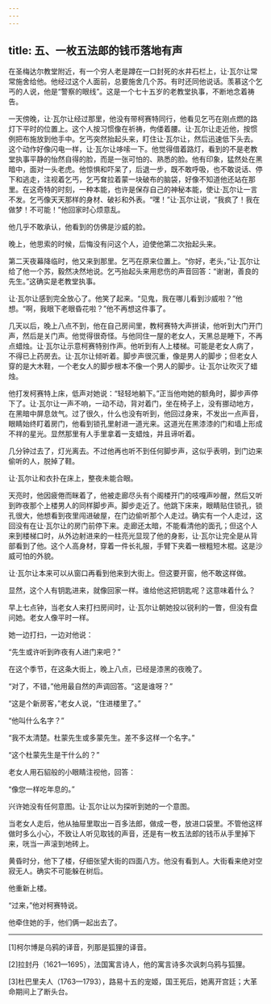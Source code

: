 ```yaml
---
---
---
```

title: 五、一枚五法郎的钱币落地有声
---




在圣梅达尔教堂附近，有一个穷人老是蹲在一口封死的水井石栏上，让·瓦尔让常常施舍给他。他经过这个人面前，总要施舍几个苏。有时还同他说话。羡慕这个乞丐的人说，他是“警察的眼线”。这是一个七十五岁的老教堂执事，不断地念着祷告。

一天傍晚，让·瓦尔让经过那里，他没有带柯赛特同行，他看见乞丐在刚点燃的路灯下平时的位置上。这个人按习惯像在祈祷，佝偻着腰。让·瓦尔让走近他，按惯例把布施放到他手中。乞丐突然抬起头来，盯住让·瓦尔让，然后迅速低下头去。这个动作好像闪电一样，让·瓦尔让哆嗦一下。他觉得借着路灯，看到的不是老教堂执事平静的怡然自得的脸，而是一张可怕的、熟悉的脸。他有印象，猛然处在黑暗中，面对一头老虎。他惊惧和吓呆了，后退一步，既不敢呼吸，也不敢说话、停下和逃走，注视着乞丐，乞丐耷拉着蒙一块破布的脑袋，好像不知道他还站在那里。在这奇特的时刻，一种本能，也许是保存自己的神秘本能，使让·瓦尔让一言不发。乞丐像天天那样的身材、破衫和外表。“嘿！”让·瓦尔让说，“我疯了！我在做梦！不可能！”他回家时心烦意乱。

他几乎不敢承认，他看到的仿佛是沙威的脸。

晚上，他思索的时候，后悔没有问这个人，迫使他第二次抬起头来。

第二天夜幕降临时，他又来到那里。乞丐在原来位置上。“你好，老头，”让·瓦尔让给了他一个苏，毅然决然地说。乞丐抬起头来用悲伤的声音回答：“谢谢，善良的先生。”这确实是老教堂执事。

让·瓦尔让感到完全放心了。他笑了起来。“见鬼，我在哪儿看到沙威啦？”他想。“啊，我眼下老眼昏花啦？”他不再想这件事了。

几天以后，晚上八点不到，他在自己房间里，教柯赛特大声拼读，他听到大门开门声，然后是关门声。他觉得很奇怪。与他同住一屋的老女人，天黑总是睡下，不再点蜡烛。让·瓦尔让示意柯赛特别作声。他听到有人上楼梯。可能是老女人病了，不得已上药房去。让·瓦尔让倾听着。脚步声很沉重，像是男人的脚步；但老女人穿的是大木鞋，一个老女人的脚步根本不像一个男人的脚步。让·瓦尔让吹灭了蜡烛。

他打发柯赛特上床，低声对她说：“轻轻地躺下。”正当他吻她的额角时，脚步声停下了。让·瓦尔让一声不响，一动不动，背对着门，坐在椅子上，没有挪动地方，在黑暗中屏息敛气。过了很久，什么也没有听到，他回过身来，不发出一点声音，眼睛始终盯着房门，他看到锁孔里射进一道光来。这道光在黑漆漆的门和墙上形成不祥的星光。显然那里有人手里拿着一支蜡烛，并且谛听着。

几分钟过去了，灯光离去。不过他再也听不到任何脚步声，这似乎表明，到门边来偷听的人，脱掉了鞋。

让·瓦尔让和衣扑在床上，整夜未能合眼。

天亮时，他因疲倦而眯着了，他被走廊尽头有个阁楼开门的吱嘎声吵醒，然后又听到昨夜那个上楼男人的同样脚步声。脚步走近了。他跳下床来，眼睛贴住锁孔，锁孔很大，他想看到夜里闯进破屋，在门边偷听那个人走过。确实有一个人走过，这回没有在让·瓦尔让的房门前停下来。走廊还太暗，不能看清他的面孔；但这个人来到楼梯口时，从外边射进来的一柱亮光显现了他的身影，让·瓦尔让完全是从背部看到了他。这个人高身材，穿着一件长礼服，手臂下夹着一根粗短木棍。这是沙威可怕的外貌。

让·瓦尔让本来可以从窗口再看到他来到大街上。但这要开窗，他不敢这样做。

显然，这个人有钥匙进来，就像回家一样。谁给他这把钥匙呢？这意味着什么？

早上七点钟，当老女人来打扫房间时，让·瓦尔让朝她投以锐利的一瞥，但没有盘问她。老女人像平时一样。

她一边打扫，一边对他说：

“先生或许听到昨夜有人进门来吧？”

在这个季节，在这条大街上，晚上八点，已经是漆黑的夜晚了。

“对了，不错，”他用最自然的声调回答。“这是谁呀？”

“这是个新房客，”老女人说，“住进楼里了。”

“他叫什么名字？”

“我不太清楚。杜蒙先生或多蒙先生。差不多这样一个名字。”

“这个杜蒙先生是干什么的？”

老女人用石貂般的小眼睛注视他，回答：

“像您一样吃年息的。”

兴许她没有任何意图。让·瓦尔让以为探听到她的一个意图。

当老女人走后，他从抽屉里取出一百多法郎，做成一卷，放进口袋里。不管他这样做时多么小心，不致让人听见取钱的声音，还是有一枚五法郎的钱币从手里掉下来，咣当一声滚到地砖上。

黄昏时分，他下了楼，仔细张望大街的四面八方。他没有看到人。大街看来绝对空寂无人。确实不可能躲在树后。

他重新上楼。

“过来，”他对柯赛特说。

他牵住她的手，他们俩一起出去了。



* * *



[1]柯尔博是乌鸦的译音，列那是狐狸的译音。

[2]拉封丹（1621—1695），法国寓言诗人，他的寓言诗多次讽刺乌鸦与狐狸。

[3]杜巴里夫人（1763—1793），路易十五的宠姬，国王死后，她离开宫廷；大革命期间上了断头台。